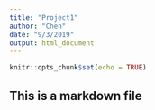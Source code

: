 ```yaml
---
title: "Project1"
author: "Chen"
date: "9/3/2019"
output: html_document
---
```


```r
knitr::opts_chunk$set(echo = TRUE)
```

## This is a markdown file